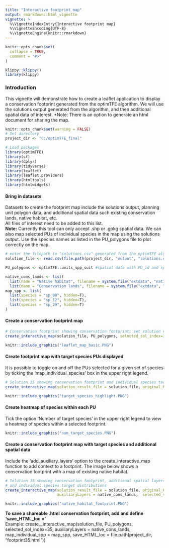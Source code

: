 ```yaml
---
title: "Interactive footprint map"
output: rmarkdown::html_vignette
vignette: >
  %\VignetteIndexEntry{Interactive footprint map}
  %\VignetteEncoding{UTF-8}
  %\VignetteEngine{knitr::rmarkdown}
---
```

```r
knitr::opts_chunk$set(
  collapse = TRUE,
  comment = "#>"
)
```
```r
klippy::klippy()
library(klippy)
```
### Introduction
This vignette will demonstrate how to create a leaflet application to display a
conservation footprint generated from the optimTFE algorithm.
We will use the solutions output generated from the algorithm, and then additional
spatial data of interest.
*Note: There is an option to generate an html document for sharing the map.
```r
knitr::opts_chunk$set(warning = FALSE)
# Set directory
project_dir <- "C:/optimTFE_final"

# Load packages
library(optimTFE)
library(sf)
library(dplyr)
library(tidyverse)
library(leaflet)
library(leaflet.providers)
library(htmltools)
library(htmlwidgets)
```

#### Bring in datasets
Datasets to create the footprint map include the solutions output, planning unit polygon data,
and additional spatial data such existing conservation lands, native habitat, etc.  
All files of interest need to be added to this list.  
**Note:** Currently this tool can only accept .shp or .gpkg spatial data.
We can also map selected PUs of individual species in the map using the solutions output.
Use the species names as listed in the PU_polygons file to plot correctly on the map.
```r

# enter the filepath to "solutions.csv" generated from the optimTFE algorithm
solution_file <- read.csv(file.path(project_dir, "output", "solutions.csv"))

PU_polygons <- optimTFE::units_spp_suit #spatial data with PU_id and species suitability values

native_cons_lands <- list(
  list(name = "Native habitat", filename = system.file("extdata", "native_habitat.shp", package = "optimTFE"), hidden = T),
  list(name = "Conservation lands", filename = system.file("extdata", "reserves.shp", package = "optimTFE"), hidden=T))
map_spp <- list(
  list(species = "sp_08", hidden=T),
  list(species = "sp_12", hidden=T),
  list(species = "sp_29", hidden=T)
)
```

#### Create a conservation footprint map
```r
# Conservation footprint showing conservation footprint; set solution number manually.
create_interactive_map(solution_file, PU_polygons, selected_sol_index=35)
```
```r
knitr::include_graphics("leaflet_map_basic.PNG")
```

#### Create footprint map with target species PUs displayed
It is possible to toggle on and off the PUs selected for a given set of species
by ticking the 'map_individual_species' box in the upper right legend. 
```r
# Solution 35 showing conservation footprint and individual species target distributions
create_interactive_map(solution_result_file = solution_file, original_PU_polygons = PU_polygons, selected_sol_index=35, map_individual_spp = map_spp)
```
```r
knitr::include_graphics("target_species_highlight.PNG")
```

#### Create heatmap of species within each PU
Tick the option 'Number of target species' in the upper right legend to view a heatmap
of species within a selected footprint.
```r
knitr::include_graphics("num_target_species.PNG")
```

#### Create a conservation footprint map with target species and additional spatial data
Include the 'add_auxiliary_layers' option to the create_interactive_map function
to add context to a footprint. The image below shows a conservation footprint with 
a map of existing native habitat.
```r
# Solution 35 showing conservation footprint, additional spatial layers for reference,
# and individual species target distributions
create_interactive_map(solution_result_file = solution_file, original_PU_polygons = PU_polygons,
                       auxiliaryLayers = native_cons_lands,  selected_sol_index=35, map_individual_spp = map_spp)
```
```r
knitr::include_graphics("native_habitat_footprint.PNG")
```

**To save a shareable .html conservation footprint, add and define 'save_HTML_loc = '**  
Example:
create__interactive_map(solution_file, PU_polygons, selected_sol_index=35, auxiliaryLayers = native_cons_lands, map_individual_spp = map_spp, save_HTML_loc = file.path(project_dir, "footprint35.html"))
